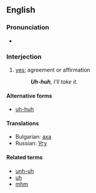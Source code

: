 ==English==

===Pronunciation===
* {{IPA|[ʔʌ̃ˈhʌ̃]}}

===Interjection===
{{infl|en|interjection|head=[[uh]] [[huh]]}}

# [[yes]]; agreement or affirmation
#: '''''Uh-huh''', I'll take it.''

====Alternative forms====
* [[uh-huh]]

====Translations====
* Bulgarian: [[аха]]
* Russian: [[Угу]]

====Related terms====
* [[unh-uh]]
* [[uh]]
* [[mhm]]